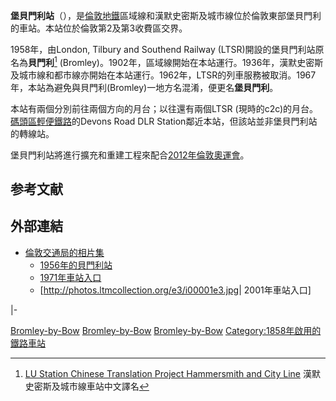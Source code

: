 {{multiple issues|
{{Refimprove|time=2014-06-06T05:43:55+00:00}}
{{Expand|time=2014-06-06T05:43:55+00:00}}
}}
{{Infobox London station
| name = 堡貝門利<br>Bromley-by-Bow
| image =
| manager = [[倫敦地鐵|倫敦地鐵]]
| fare_zone = 2
| fare_zone_1 = 3
| locale = [[堡貝門利|堡貝門利]]
| borough = [[塔村區|塔村區]]
| years=1858<br>1902<br>1962
| events=Opened by LT&SR<br>District Line started<br>LT&SR withdrawn
| platforms=2
| tubeexits=2.403 }}
'''堡貝門利站'''（{{lang-en|Bromley-by-Bow tube station}}），是[[倫敦地鐵|倫敦地鐵]]區域線和漢默史密斯及城市線位於倫敦東部堡貝門利的車站。本站位於倫敦第2及第3收費區交界。

1958年，由London, Tilbury and Southend Railway (LTSR)開設的堡貝門利站原名為'''貝門利'''<ref name="station_name">[http://www.seedwiki.com/wiki/lu_station_chinese_translation_project/hammersmith_and_city_line?wpid=186896 LU Station Chinese Translation Project Hammersmith and City Line] {{Wayback|url=http://www.seedwiki.com/wiki/lu_station_chinese_translation_project/hammersmith_and_city_line?wpid=186896 |date=20080116115757 }} 漢默史密斯及城市線車站中文譯名</ref> (Bromley)。1902年，區域線開始在本站運行。1936年，漢默史密斯及城市線和都市線亦開始在本站運行。1962年，LTSR的列車服務被取消。1967年，本站為避免與貝門利(Bromley)一地方名混淆，便更名'''堡貝門利'''。

本站有兩個分別前往兩個方向的月台；以往還有兩個LTSR (現時的c2c)的月台。[[碼頭區輕便鐵路|碼頭區輕便鐵路]]的Devons Road DLR Station鄰近本站，但該站並非堡貝門利站的轉線站。

堡貝門利站將進行擴充和重建工程來配合[[2012年夏季奧林匹克運動會|2012年倫敦奧運會]]。

==参考文献==
<div class="references-small">
<references />
</div>

==外部連結==
*[https://web.archive.org/web/20120214150201/http://photos.ltmcollection.org/ 倫敦交通局的相片集]
**[http://photos.ltmcollection.org/97/9869997.jpg 1956年的貝門利站]{{dead link|date=2017年12月 |bot=InternetArchiveBot |fix-attempted=yes }}
**[http://photos.ltmcollection.org/95/9869995.jpg 1971年車站入口]{{dead link|date=2017年12月 |bot=InternetArchiveBot |fix-attempted=yes }}
**[http://photos.ltmcollection.org/e3/i00001e3.jpg| 2001年車站入口]{{dead link|date=2017年12月 |bot=InternetArchiveBot |fix-attempted=yes }}

{{start rail box|[[File:Underground.svg|20px]] [[倫敦地鐵|倫敦地鐵]]}}
{{s-inop|[[堡路站|堡路站]]|[[File:H&c_roundel.PNG|15px]]  往[[漢默史密斯站|漢默史密斯]]<br>[[File:District_roundel1.PNG|15px]]  往[[里奇蒙站|里奇蒙]]／[[伊靈大道站|伊靈大道]]／[[溫布頓站|溫布頓]]|rows=2}}
{{s-line|[[倫敦地鐵漢默史密斯及城市線|漢默史密斯及城市線]]||#{{LUL color|Hammersmith & City}}}}
{{s-inop|[[韋斯漢站|-{zh-hans:西汉姆;zh-hk:韋斯咸;zh-tw:西漢姆;}-站]]| [[File:H&c_roundel.PNG|15px]] 往[[柏京站|柏京]]<br>[[File:District_roundel1.PNG|15px]] 往[[上敏斯特|上敏斯特]]<br>|rows=2}}
|-
{{s-line|[[倫敦地鐵區域線|區域線]]||#{{LUL color|District}}}}
{{end box}}

{{倫敦地鐵區域線}}
{{倫敦地鐵漢默史密斯及城市線}}
{{coord|51|31|29|N|0|00|41|W|region:GB_type:landmark|display=title}}

[[Category:區域線車站|Bromley-by-Bow]]
[[Category:漢默史密斯及城市線車站|Bromley-by-Bow]]
[[Category:塔村區鐵路車站|Bromley-by-Bow]]
[[Category:1858年啟用的鐵路車站|Category:1858年啟用的鐵路車站]]